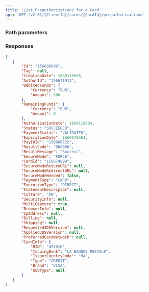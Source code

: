 ```yaml
---
title: 'List Preauthorizations for a Card'  
api: 'GET /v2.01/{ClientId}/cards/{CardId}/preauthorizations'  
---
```




### Path parameters  

<CardId />  

### Responses  

<AccordionGroup>
    <Accordion title="200">  
        <Array_PreauthorizationsResponse />
    </Accordion>
</AccordionGroup>  

<ResponseExample>  

```json 200  
[
   {
       "Id": "156686696",
       "Tag": null,
       "CreationDate": 1669116896,
       "AuthorId": "156671912",
       "DebitedFunds": {
           "Currency": "EUR",
           "Amount": 500
       },
       "RemainingFunds": {
           "Currency": "EUR",
           "Amount": 0
       },
       "AuthorizationDate": 1669116904,
       "Status": "SUCCEEDED",
       "PaymentStatus": "VALIDATED",
       "ExpirationDate": 1669678504,
       "PayInId": "156686722",
       "ResultCode": "000000",
       "ResultMessage": "Success",
       "SecureMode": "FORCE",
       "CardId": "156674899",
       "SecureModeReturnURL": null,
       "SecureModeRedirectURL": null,
       "SecureModeNeeded": false,
       "PaymentType": "CARD",
       "ExecutionType": "DIRECT",
       "StatementDescriptor": null,
       "Culture": "EN",
       "SecurityInfo": null,
       "MultiCapture": true,
       "BrowserInfo": null,
       "IpAddress": null,
       "Billing": null,
       "Shipping": null,
       "Requested3DSVersion": null,
       "Applied3DSVersion": null,
       "PreferredCardNetwork": null,
       "CardInfo": {
           "BIN": "497010",
           "IssuingBank": "LA BANQUE POSTALE",
           "IssuerCountryCode": "MA",
           "Type": "CREDIT",
           "Brand": "VISA",
           "SubType": null
       }
   }
]  

 ```  

</ResponseExample>  

<RequestExample>  
    <PhpListCardPreauthorizations />
    <NodeListPreauthorizationsCard />
    <RubyListPreauthorizationsCard />
    <JavaListCardPreauthorizations />
    <PythonListCardPreauthorizations />
    <NetListCardPreauthorizations />
</RequestExample>